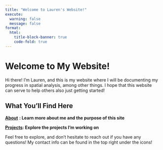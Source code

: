 ```yaml
---
title: "Welcome to Lauren's Website!"
execute: 
  warning: false
  message: false
format:
  html:
    title-block-banner: true
    code-fold: true 
---
```


# Welcome to My Website!

Hi there! I'm Lauren, and this is my website where I will be documenting my progress in spatial analysis, among other things. I hope that this website can serve to help others also just getting started!

## What You'll Find Here

[**About**](about.qmd) **: Learn more about me and the purpose of this site**

[**Projects**](projects.qmd)**: Explore the projects I'm working on**

Feel free to explore, and don’t hesitate to reach out if you have any questions! My contact info can be found in the top right under the icons!

